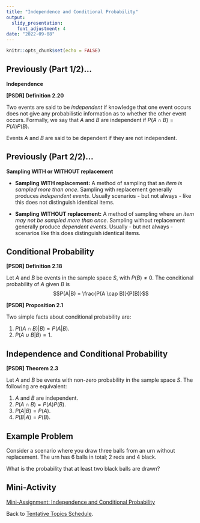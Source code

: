 ---
title: "Independence and Conditional Probability"
output:
  slidy_presentation:
    font_adjustment: 4
date: "2022-09-08"
---

```{r setup, include=FALSE}
knitr::opts_chunk$set(echo = FALSE)
```

## Previously (Part 1/2)...

**Independence**

**[PSDR] Definition 2.20**

Two events are said to be *independent* if knowledge that one event occurs does not give any probabilistic information as to whether the other event occurs. Formally, we say that $A$ and $B$ are independent if $P(A \cap B) = P(A)P(B)$.

Events $A$ and $B$ are said to be dependent if they are not independent.

## Previously (Part 2/2)...

**Sampling WITH or WITHOUT replacement**

* **Sampling WITH replacement:** A method of sampling that an *item is sampled more than once*. Sampling with replacement generally produces *independent events*. Usually scenarios - but not always - like this does not distinguish identical items. 

* **Sampling WITHOUT replacement:** A method of sampling where an *item may not be sampled more than once*. Sampling without replacement generally produce *dependent events*. Usually - but not always - scenarios like this does distinguish identical items.

## Conditional Probability

**[PSDR] Definition 2.18**

Let $A$ and $B$ be events in the sample space $S$, with $P(B) \ne 0$. The conditional probability of $A$ given $B$ is 
$$P(A|B) = \frac{P(A \cap B)}{P(B)}$$

**[PSDR] Proposition 2.1**

Two simple facts about conditional probability are:

  1. $P((A \cap B) | B) = P(A|B)$.
  2. $P(A \cup B | B ) = 1$.
  
## Independence and Conditional Probability  
  
**[PSDR] Theorem 2.3**

Let $A$ and $B$ be events with non-zero probability in the sample space $S$. The following are equivalent:

  1. $A$ and $B$ are independent.
  2. $P(A \cap B) = P(A)P(B)$.
  3. $P(A|B) = P(A)$.
  4. $P(B|A) = P(B)$.

## Example Problem

Consider a scenario where you draw three balls from an urn without replacement. The urn has 6 balls in total; 2 reds and 4 black.

What is the probability that at least two black balls are drawn?

## Mini-Activity

[Mini-Assignment: Independence and Conditional Probability](ma-mth461a-20220908.pdf){target="_blank"}

Back to [Tentative Topics Schedule](../../topics.html).
